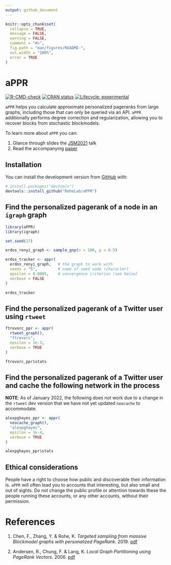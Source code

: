 ```yaml
---
output: github_document
---
```


<!-- README.md is generated from README.Rmd. Please edit that file -->

```r
knitr::opts_chunk$set(
  collapse = TRUE,
  message = FALSE,
  warning = FALSE,
  comment = "#>",
  fig.path = "man/figures/README-",
  out.width = "100%",
  error = TRUE
)
```

# aPPR

<!-- badges: start -->
[![R-CMD-check](https://github.com/RoheLab/aPPR/workflows/R-CMD-check/badge.svg)](https://github.com/RoheLab/aPPR/actions)
[![CRAN status](https://www.r-pkg.org/badges/version/aPPR)](https://CRAN.R-project.org/package=aPPR)
[![Lifecycle: experimental](https://img.shields.io/badge/lifecycle-experimental-orange.svg)](https://lifecycle.r-lib.org/articles/stages.html#experimental)
<!-- badges: end -->

`aPPR` helps you calculate approximate personalized pageranks from large graphs, including those that can only be queried via an API. `aPPR` additionally performs degree correction and regularization, allowing you to recover blocks from stochastic blockmodels.

To learn more about `aPPR` you can:

1. Glance through slides the [JSM2021](https://github.com/alexpghayes/JSM2021) talk
2. Read the accompanying [paper][chen]

## Installation

You can install the development version from [GitHub](https://github.com/) with:

``` r
# install.packages("devtools")
devtools::install_github("RoheLab/aPPR")
```

## Find the personalized pagerank of a node in an `igraph` graph

```r
library(aPPR)
library(igraph)

set.seed(27)

erdos_renyi_graph <- sample_gnp(n = 100, p = 0.5)

erdos_tracker <- appr(
  erdos_renyi_graph,   # the graph to work with
  seeds = "5",         # name of seed node (character)
  epsilon = 0.0005,    # convergence criterion (see below)
  verbose = FALSE
)

erdos_tracker
```

## Find the personalized pagerank of a Twitter user using `rtweet`

```r
ftrevorc_ppr <- appr(
  rtweet_graph(),
  "ftrevorc",
  epsilon = 1e-3,
  verbose = TRUE
)

ftrevorc_ppr$stats
```

## Find the personalized pagerank of a Twitter user and cache the following network in the process

**NOTE**: As of January 2022, the following does not work due to a change in the `rtweet` dev version that we have not yet updated `neocache` to accommodate.

```r
alexpghayes_ppr <- appr(
  neocache_graph(),
  "alexpghayes",
  epsilon = 1e-4,
  verbose = TRUE
)

alexpghayes_ppr$stats
```

## Ethical considerations

People have a right to choose how public and discoverable their information is. `aPPR` will often lead you to accounts that interesting, but also small and out of sights. Do not change the public profile or attention towards these the people running these accounts, or any other accounts, without their permission.

# References

1. Chen, F., Zhang, Y. & Rohe, K. *Targeted sampling from massive Blockmodel graphs with personalized PageRank*. 2019. [pdf][chen]

2. Andersen, R., Chung, F. & Lang, K. *Local Graph Partitioning using PageRank Vectors*. 2006. [pdf][andersen]

[chen]: https://arxiv.org/abs/1910.12937
[andersen]: http://www.leonidzhukov.net/hse/2015/networks/papers/andersen06localgraph.pdf
